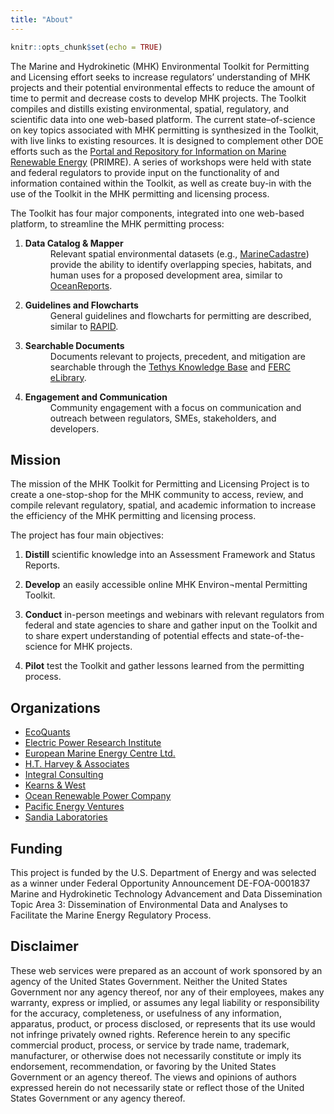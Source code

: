 ```yaml
---
title: "About"
---
```


```r
knitr::opts_chunk$set(echo = TRUE)
```


The Marine and Hydrokinetic (MHK) Environmental Toolkit for Permitting and Licensing effort seeks to increase regulators’ understanding of MHK projects and their potential environmental effects to reduce the amount of time to permit and decrease costs to develop MHK projects. The Toolkit compiles and distills existing environmental, spatial, regulatory, and scientific data into one web-based platform. The current state–of-science on key topics associated with MHK permitting is synthesized in the Toolkit, with live links to existing resources. It is designed to complement other DOE efforts such as the [Portal and Repository for Information on Marine Renewable Energy](https://openei.org/wiki/PRIMRE) (PRIMRE). A series of workshops were held with state and federal regulators to provide input on the functionality of and information contained within the Toolkit, as well as create buy-in with the use of the Toolkit in the MHK permitting and licensing process. 

The Toolkit has four major components, integrated into one web-based platform, to streamline the MHK permitting process:

1. **Data Catalog & Mapper**
: Relevant spatial environmental datasets (e.g., [MarineCadastre](https://marinecadastre.gov/)) provide the ability to identify overlapping species, habitats, and human uses for a proposed development area, similar to [OceanReports](https://www.marinecadastre.gov/oceanreports/@-10737743.881037742,4753280.983019757/4).

1. **Guidelines and Flowcharts**
: General guidelines and flowcharts for permitting are described, similar to [RAPID](https://openei.org/wiki/RAPID).

1. **Searchable Documents**
: Documents relevant to projects, precedent, and mitigation are searchable through the [Tethys Knowledge Base](https://tethys.pnnl.gov/knowledge-base-marine-energy) and [FERC eLibrary](https://www.ferc.gov/ferc-online/elibrary). 

1. **Engagement and Communication**
: Community engagement with a focus on communication and outreach between regulators, SMEs, stakeholders, and developers. 

## Mission

The mission of the MHK Toolkit for Permitting and Licensing Project is to create a one-stop-shop for the MHK community to access, review, and compile relevant regulatory, spatial, and academic information to increase the efficiency of the MHK permitting and licensing process.

The project has four main objectives:

1. **Distill** scientific knowledge into an Assessment Framework and Status Reports. 

1. **Develop** an easily accessible online MHK Environ¬mental Permitting Toolkit. 

1. **Conduct** in-person meetings and webinars with relevant regulators from federal and state agencies to share and gather input on the Toolkit and to share expert understanding of potential effects and state-of-the-science for MHK projects. 

1. **Pilot** test the Toolkit and gather lessons learned from the permitting process.


## Organizations

- [EcoQuants](https://ecoquants.com)
- [Electric Power Research Institute](https://www.epri.com)
- [European Marine Energy Centre Ltd.](http://www.emec.org.uk)
- [H.T. Harvey & Associates](https://www.harveyecology.com)
- [Integral Consulting](https://www.integral-corp.com)
- [Kearns & West](https://kearnswest.com)
- [Ocean Renewable Power Company](https://www.orpc.co/)
- [Pacific Energy Ventures](https://tethys.pnnl.gov/organization/pacific-energy-ventures-llc)
- [Sandia Laboratories](https://www.sandia.gov)

## Funding

This project is funded by the U.S. Department of Energy and was selected as a winner under Federal Opportunity Announcement DE-FOA-0001837 Marine and Hydrokinetic Technology Advancement and Data Dissemination Topic Area 3: Dissemination of Environmental Data and Analyses to Facilitate the Marine Energy Regulatory Process. 

## Disclaimer

These web services were prepared as an account of work sponsored by an agency of the United States Government. Neither the United States Government nor any agency thereof, nor any of their employees, makes any warranty, express or implied, or assumes any legal liability or responsibility for the accuracy, completeness, or usefulness of any information, apparatus, product, or process disclosed, or represents that its use would not infringe privately owned rights. Reference herein to any specific commercial product, process, or service by trade name, trademark, manufacturer, or otherwise does not necessarily constitute or imply its endorsement, recommendation, or favoring by the United States Government or an agency thereof. The views and opinions of authors expressed herein do not necessarily state or reflect those of the United States Government or any agency thereof.
